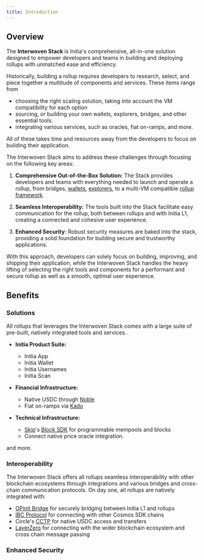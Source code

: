 ```yaml
---
title: Introduction
---
```


## Overview

The **Interwoven Stack** is Initia's comprehensive, all-in-one solution designed to empower developers and teams in building and deploying rollups with unmatched ease and efficiency.

Historically, building a rollup requires developers to research, select, and piece together a multitude of components and services. These items range from

- choosing the right scaling solution, taking into account the VM compatibility for each option
- sourcing, or building your own wallets, explorers, bridges, and other essential tools.
- integrating various services, such as oracles, fiat on-ramps, and more.

All of these takes time and resources away from the developers to focus on building their application.

The Interwoven Stack aims to address these challenges through focusing on the following key areas:

1. **Comprehensive Out-of-the-Box Solution:** The Stack provides developers and teams with everything needed to launch and operate a rollup, from bridges, [wallets](/home/core-applications/initia-wallet), [explorers](/home/core-applications/initia-scan), to a multi-VM compatible [rollup framework](/home/core-concepts/interwoven-stack/opinit-framework).

2. **Seamless Interoperability:** The tools built into the Stack facilitate easy communication for the rollup, both between rollups and with Initia L1, creating a connected and cohesive user experience.

3. **Enhanced Security:** Robust security measures are baked into the stack, providing a solid foundation for building secure and trustworthy applications.

With this approach, developers can solely focus on building, improving, and shipping their application, while the Interwoven Stack handles the heavy lifting of selecting the right tools and components for a performant and secure rollup as well as a smooth, optimal user experience.

## Benefits

### Solutions

All rollups that leverages the Interwoven Stack comes with a large suite of pre-built, natively integrated tools and services.

- **Initia Product Suite:**
  - Initia App
  - Initia Wallet
  - Initia Usernames
  - Initia Scan

- **Financial Infrastructure:**
  - Native USDC through [Noble](https://nobleassets.xyz)
  - Fiat on-ramps via [Kado](https://kado.money)

- **Technical Infrastructure:**
  - [Skip](https://skip.money)'s [Block SDK](https://skip-protocol-docs.netlify.app/blocksdk/overview/) for programmable mempools and blocks
  - Connect native price oracle integration.

and more.

### Interoperability

The Interwoven Stack offers all rollups seamless interoperability with other blockchain ecosystems through integrations and various bridges and cross-chain communication protocols. On day one, all rollups are natively integrated with:

- [OPinit Bridge](/home/core-concepts/interwoven-stack/opinit-framework/components/opinit-bridge) for securely bridging between Initia L1 and rollups
- [IBC Protocol](https://www.ibcprotocol.dev) for connecting with other Cosmos SDK chains
- Circle's [CCTP](https://www.circle.com/en/cross-chain-transfer-protocol) for native USDC access and transfers
- [LayerZero](https://layerzero.network/) for connecting with the wider blockchain ecosystem and cross chain message passing

### Enhanced Security

